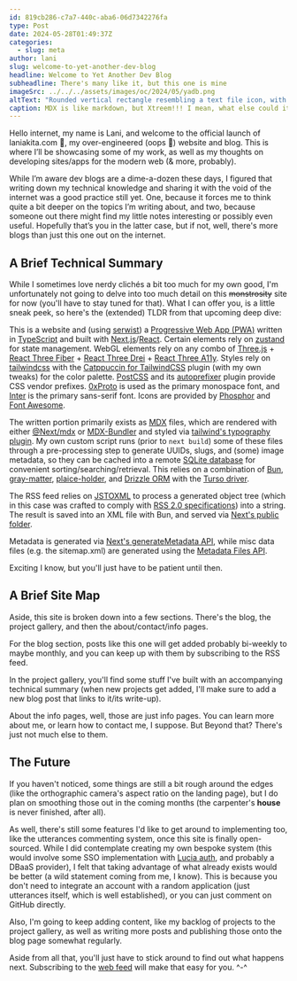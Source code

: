 ```yaml
---
id: 819cb286-c7a7-440c-aba6-06d7342276fa
type: Post
date: 2024-05-28T01:49:37Z
categories:
  - slug: meta
author: lani
slug: welcome-to-yet-another-dev-blog
headline: Welcome to Yet Another Dev Blog
subheadline: There's many like it, but this one is mine
imageSrc: ../../../assets/images/oc/2024/05/yadb.png
altText: "Rounded vertical rectangle resembling a text file icon, with the top right of the rectangle folded inward to resemble a page from a book that's been dog-eared. At the bottom is the text YADB.mdx"
caption: MDX is like markdown, but Xtreem!!! I mean, what else could it possibly stand for? Xylophone?
---
```


Hello internet, my name is Lani, and welcome to the official launch of laniakita.com 🎉, my over-engineered (oops 🤗) website and blog. This is where I’ll be showcasing some of my work, as well as my thoughts on developing sites/apps for the modern web (& more, probably).

While I’m aware dev blogs are a dime-a-dozen these days, I figured that writing down my technical knowledge and sharing it with the void of the internet was a good practice still yet. One, because it forces me to think quite a bit deeper on the topics I’m writing about, and two, because someone out there might find my little notes interesting or possibly even useful. Hopefully that’s you in the latter case, but if not, well, there's more blogs than just this one out on the internet.

## A Brief Technical Summary

While I sometimes love nerdy clichés a bit too much for my own good, I'm unfortunately not going to delve into too much detail on this ~~monstrosity~~ site for now (you'll have to stay tuned for that). What I can offer you, is a little sneak peek, so here's the (extended) TLDR from that upcoming deep dive:

<aside>

This is a website and (using [serwist](https://serwist.pages.dev/)) a [Progressive Web App (PWA)](https://web.dev/explore/progressive-web-apps) written in [TypeScript](https://www.typescriptlang.org/) and built with [Next.js](https://nextjs.org/docs)/[React](https://react.dev/reference/react). Certain elements rely on [zustand](https://docs.pmnd.rs/zustand/getting-started/introduction) for state management. WebGL elements rely on any combo of [Three.js](https://threejs.org/) + [React Three Fiber](https://docs.pmnd.rs/react-three-fiber/getting-started/introduction) + [React Three Drei](https://github.com/pmndrs/drei) + [React Three A11y](https://docs.pmnd.rs/a11y/introduction). Styles rely on [tailwindcss](https://tailwindcss.com/docs/installation) with the [Catppuccin for TailwindCSS](https://github.com/catppuccin/tailwindcss) plugin (with my own tweaks) for the color palette. [PostCSS](https://postcss.org/) and its [autoprefixer](https://github.com/postcss/autoprefixer) plugin provide CSS vendor prefixes. [0xProto](https://github.com/0xType/0xProto) is used as the primary monospace font, and [Inter](https://fonts.google.com/specimen/Inter) is the primary sans-serif font. Icons are provided by [Phosphor](https://github.com/phosphor-icons/core) and [Font Awesome](https://github.com/FortAwesome/Font-Awesome).

The written portion primarily exists as [MDX](https://mdxjs.com/) files, which are rendered with either [@Next/mdx](https://github.com/vercel/next.js/tree/canary/packages/next-mdx) or [MDX-Bundler](https://github.com/kentcdodds/mdx-bundler) and styled via [tailwind's typography plugin](https://github.com/tailwindlabs/tailwindcss-typography). My own custom script runs (prior to `next build`) some of these files through a pre-processing step to generate UUIDs, slugs, and (some) image metadata, so they can be cached into a remote [SQLite database](https://www.sqlite.org/index.html) for convenient sorting/searching/retrieval. This relies on a combination of [Bun](https://bun.sh/docs), [gray-matter](https://github.com/jonschlinkert/gray-matter), [plaice-holder](https://plaiceholder.co/docs), and [Drizzle ORM](https://orm.drizzle.team/) with the [Turso driver](https://orm.drizzle.team/docs/get-started-sqlite#turso).

The RSS feed relies on [JSTOXML](https://github.com/davidcalhoun/jstoxml) to process a generated object tree (which in this case was crafted to comply with [RSS 2.0 specifications](https://www.rssboard.org/rss-specification)) into a string. The result is saved into an XML file with Bun, and served via [Next's public folder](https://nextjs.org/docs/app/building-your-application/optimizing/static-assets).

Metadata is generated via [Next's generateMetadata API](https://nextjs.org/docs/app/api-reference/functions/generate-metadata), while misc data files (e.g. the sitemap.xml) are generated using the [Metadata Files API](https://nextjs.org/docs/app/api-reference/file-conventions/metadata).

</aside>

Exciting I know, but you'll just have to be patient until then.

## A Brief Site Map

Aside, this site is broken down into a few sections. There's the blog, the project gallery, and then the about/contact/info pages.

For the blog section, posts like this one will get added probably bi-weekly to maybe monthly, and you can keep up with them by subscribing to the RSS feed.

In the project gallery, you'll find some stuff I've built with an accompanying technical summary (when new projects get added, I'll make sure to add a new blog post that links to it/its write-up).

About the info pages, well, those are just info pages. You can learn more about me, or learn how to contact me, I suppose. But Beyond that? There's just not much else to them.

## The Future

If you haven't noticed, some things are still a bit rough around the edges (like the orthographic camera's aspect ratio on the landing page), but I do plan on smoothing those out in the coming months (the carpenter's **house** is never finished, after all).

As well, there's still some features I'd like to get around to implementing too, like the utterances commenting system, once this site is finally open-sourced. While I did contemplate creating my own bespoke system (this would involve some SSO implementation with [Lucia auth](https://github.com/lucia-auth/lucia), and probably a DBaaS provider), I felt that taking advantage of what already exists would be better (a wild statement coming from me, I know). This is because you don't need to integrate an account with a random application (just utterances itself, which is well established), or you can just comment on GitHub directly.

Also, I'm going to keep adding content, like my backlog of projects to the project gallery, as well as writing more posts and publishing those onto the blog page somewhat regularly.

Aside from all that, you'll just have to stick around to find out what happens next. Subscribing to the [web feed](/feed.xml) will make that easy for you. ^-^
